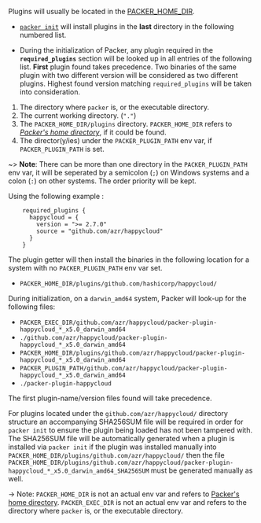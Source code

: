 Plugins will usually be located in the
[PACKER_HOME_DIR](/docs/configure#packer-s-home-directory).

* [`packer init`](/docs/commands/init) will install plugins in the **last** directory
in the following numbered list.

* During the initialization of Packer, any plugin required in the
**`required_plugins`** section will be looked up in all entries of the following
list. **First** plugin found takes precedence. Two binaries of the same plugin
with two different version will be considered as two different plugins. Highest
found version matching `required_plugins` will be taken into consideration.

1. The directory where `packer` is, or the executable directory.
1. The current working directory. (`"."`)
1. The `PACKER_HOME_DIR/plugins` directory. `PACKER_HOME_DIR` refers to *[Packer's home
directory](/docs/configure#packer-s-home-directory)*, if it could be found.
1. The director(y/ies) under the `PACKER_PLUGIN_PATH` env var, if `PACKER_PLUGIN_PATH`
is set.

~> **Note**: There can be more than one directory in the `PACKER_PLUGIN_PATH`
env var, it will be seperated by a semicolon (`;`) on Windows systems and a
colon (`:`) on other systems. The order priority will be kept.

Using the following example :
```hcl
    required_plugins {
      happycloud = {
        version = ">= 2.7.0"
        source = "github.com/azr/happycloud"
      }
    }
```

The plugin getter will then install the binaries in the following location for a
system with no `PACKER_PLUGIN_PATH` env var set.

* `PACKER_HOME_DIR/plugins/github.com/hashicorp/happycloud/`

During initialization, on a `darwin_amd64` system, Packer will look-up for the
following files:

* `PACKER_EXEC_DIR/github.com/azr/happycloud/packer-plugin-happycloud_*_x5.0_darwin_amd64`
* `./github.com/azr/happycloud/packer-plugin-happycloud_*_x5.0_darwin_amd64`
* `PACKER_HOME_DIR/plugins/github.com/azr/happycloud/packer-plugin-happycloud_*_x5.0_darwin_amd64`
* `PACKER_PLUGIN_PATH/github.com/azr/happycloud/packer-plugin-happycloud_*_x5.0_darwin_amd64`
* `./packer-plugin-happycloud`

The first plugin-name/version files found will take precedence.

For plugins located under the `github.com/azr/happycloud/` directory structure an accompanying SHA256SUM file
will be required in order for `packer init` to ensure the plugin being loaded has not been tampered with.
The SHA256SUM file will be automatically generated when a plugin is installed via `packer init` if the plugin
was installed manually into `PACKER_HOME_DIR/plugins/github.com/azr/happycloud/` then the file
`PACKER_HOME_DIR/plugins/github.com/azr/happycloud/packer-plugin-happycloud_*_x5.0_darwin_amd64_SHA256SUM` must be generated manually as well.

-> Note: `PACKER_HOME_DIR` is not an actual env var and refers to [Packer's home
directory](#packer-s-home-directory). `PACKER_EXEC_DIR` is not an actual env var
and refers to the directory where `packer` is, or the executable directory.
